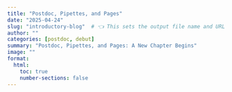 ```yaml
---
title: "Postdoc, Pipettes, and Pages"
date: "2025-04-24"
slug: "introductory-blog"  # 👈 This sets the output file name and URL
author: ""
categories: [postdoc, debut]
summary: "Postdoc, Pipettes, and Pages: A New Chapter Begins"
image: ""
format:
  html:
    toc: true
    number-sections: false
---
```

